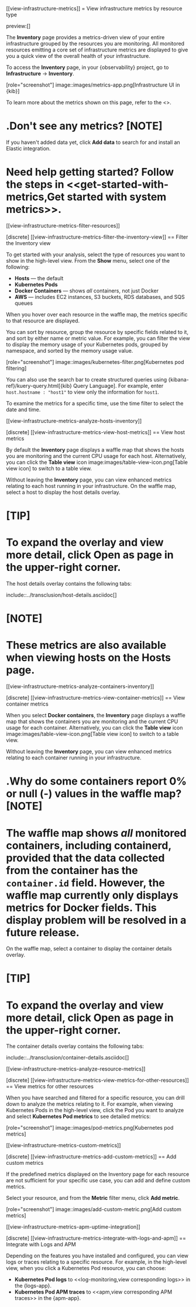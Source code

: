 [[view-infrastructure-metrics]]
= View infrastructure metrics by resource type

preview:[]

The **Inventory** page provides a metrics-driven view of your entire infrastructure grouped by
the resources you are monitoring. All monitored resources emitting
a core set of infrastructure metrics are displayed to give you a quick view of the overall health
of your infrastructure.

To access the **Inventory** page, in your {observability} project,
go to **Infrastructure** → **Inventory**.

[role="screenshot"]
image::images/metrics-app.png[Infrastructure UI in {kib}]

To learn more about the metrics shown on this page, refer to the <<metrics-reference>>.

.Don't see any metrics?
[NOTE]
====
If you haven't added data yet, click **Add data** to search for and install an Elastic integration.

Need help getting started? Follow the steps in
<<get-started-with-metrics,Get started with system metrics>>.
====

[[view-infrastructure-metrics-filter-resources]]

[discrete]
[[view-infrastructure-metrics-filter-the-inventory-view]]
== Filter the Inventory view

To get started with your analysis, select the type of resources you want to show
in the high-level view. From the **Show** menu, select one of the following:

* **Hosts** — the default
* **Kubernetes Pods**
* **Docker Containers** — shows *all* containers, not just Docker
* **AWS** — includes EC2 instances, S3 buckets, RDS databases, and SQS queues

When you hover over each resource in the waffle map, the metrics specific to
that resource are displayed.

You can sort by resource, group the resource by specific fields related to it, and sort by
either name or metric value. For example, you can filter the view to display the memory usage
of your Kubernetes pods, grouped by namespace, and sorted by the memory usage value.

[role="screenshot"]
image::images/kubernetes-filter.png[Kubernetes pod filtering]

You can also use the search bar to create structured queries using {kibana-ref}/kuery-query.html[{kib} Query Language].
For example, enter `host.hostname : "host1"` to view only the information for `host1`.

To examine the metrics for a specific time, use the time filter to select the date and time.

[[view-infrastructure-metrics-analyze-hosts-inventory]]

[discrete]
[[view-infrastructure-metrics-view-host-metrics]]
== View host metrics

By default the **Inventory** page displays a waffle map that shows the hosts you
are monitoring and the current CPU usage for each host.
Alternatively, you can click the **Table view** icon image:images/table-view-icon.png[Table view icon]
to switch to a table view.

Without leaving the **Inventory** page, you can view enhanced metrics relating to each host
running in your infrastructure. On the waffle map, select a host to display the host details
overlay.

[TIP]
====
To expand the overlay and view more detail, click **Open as page** in the upper-right corner.
====

The host details overlay contains the following tabs:

include::../transclusion/host-details.asciidoc[]

[NOTE]
====
These metrics are also available when viewing hosts on the **Hosts**
page.
====

[[view-infrastructure-metrics-analyze-containers-inventory]]

[discrete]
[[view-infrastructure-metrics-view-container-metrics]]
== View container metrics

When you select **Docker containers**, the **Inventory** page displays a waffle map that shows the containers you
are monitoring and the current CPU usage for each container.
Alternatively, you can click the **Table view** icon image:images/table-view-icon.png[Table view icon]
to switch to a table view.

Without leaving the **Inventory** page, you can view enhanced metrics relating to each container
running in your infrastructure.

.Why do some containers report 0% or null (-) values in the waffle map?
[NOTE]
====
The waffle map shows *all* monitored containers, including containerd,
provided that the data collected from the container has the `container.id` field.
However, the waffle map currently only displays metrics for Docker fields.
This display problem will be resolved in a future release.
====

On the waffle map, select a container to display the container details
overlay.

[TIP]
====
To expand the overlay and view more detail, click **Open as page** in the upper-right corner.
====

The container details overlay contains the following tabs:

include::../transclusion/container-details.asciidoc[]

[[view-infrastructure-metrics-analyze-resource-metrics]]

[discrete]
[[view-infrastructure-metrics-view-metrics-for-other-resources]]
== View metrics for other resources

When you have searched and filtered for a specific resource, you can drill down to analyze the
metrics relating to it. For example, when viewing Kubernetes Pods in the high-level view,
click the Pod you want to analyze and select **Kubernetes Pod metrics** to see detailed metrics:

[role="screenshot"]
image::images/pod-metrics.png[Kubernetes pod metrics]

[[view-infrastructure-metrics-custom-metrics]]

[discrete]
[[view-infrastructure-metrics-add-custom-metrics]]
== Add custom metrics

If the predefined metrics displayed on the Inventory page for each resource are not
sufficient for your specific use case, you can add and define custom metrics.

Select your resource, and from the **Metric** filter menu, click **Add metric**.

[role="screenshot"]
image::images/add-custom-metric.png[Add custom metrics]

[[view-infrastructure-metrics-apm-uptime-integration]]

[discrete]
[[view-infrastructure-metrics-integrate-with-logs-and-apm]]
== Integrate with Logs and APM

Depending on the features you have installed and configured, you can view logs or traces relating to a specific resource.
For example, in the high-level view, when you click a Kubernetes Pod resource, you can choose:

* **Kubernetes Pod logs** to <<log-monitoring,view corresponding logs>> in the {logs-app}.
* **Kubernetes Pod APM traces** to <<apm,view corresponding APM traces>> in the {apm-app}.
